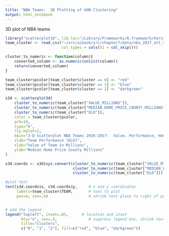 ```yaml
---
title: "NBA Teams:  3D Plotting of kNN Clustering"
output: html_notebook
---
```


3D plot of NBA teams

```r
library("scatterplot3d", lib.loc="/Library/Frameworks/R.framework/Versions/3.4/Resources/library")
team_cluster <- read_csv("~/src/aibook/src/chapter7/data/nba_2017_att_val_elo_win_housing_cluster.csv", 
                         col_types = cols(X1 = col_skip()))

cluster_to_numeric <- function(column){
    converted_column <- as.numeric(unlist(column))
    return(converted_column)
}

team_cluster$pcolor[team_cluster$cluster == 0] <- "red"
team_cluster$pcolor[team_cluster$cluster == 1] <- "blue"
team_cluster$pcolor[team_cluster$cluster == 2] <- "darkgreen"

s3d <- scatterplot3d(
    cluster_to_numeric(team_cluster["VALUE_MILLIONS"]),
    cluster_to_numeric(team_cluster["MEDIAN_HOME_PRICE_COUNTY_MILLIONS"]),
    cluster_to_numeric(team_cluster["ELO"]),
    color = team_cluster$pcolor, 
    pch=19,
    type="h", 
    lty.hplot=2,
    main="3-D Scatterplot NBA Teams 2016-2017:  Value, Performance, Home Prices with kNN Clustering",
    zlab="Team Performance (ELO)",
    xlab="Value of Team in Millions",
    ylab="Median Home Price County Millions"
)

s3d.coords <- s3d$xyz.convert(cluster_to_numeric(team_cluster["VALUE_MILLIONS"]),
                              cluster_to_numeric(team_cluster["MEDIAN_HOME_PRICE_COUNTY_MILLIONS"]),
                              cluster_to_numeric(team_cluster["ELO"]))

#plot text
text(s3d.coords$x, s3d.coords$y,     # x and y coordinates
     labels=team_cluster$TEAM,       # text to plot
     pos=4, cex=.6)                  # shrink text place to right of points)


# add the legend
legend("topleft", inset=.05,      # location and inset
       bty="n", cex=.5,              # suppress legend box, shrink text 50%
       title="Clusters",
       c("0", "1", "2"), fill=c("red", "blue", "darkgreen"))
```

